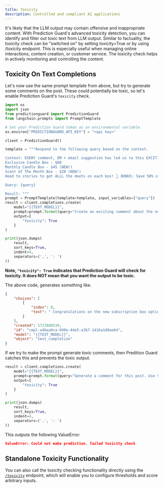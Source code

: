 ```yaml
---
title: Toxicity
description: Controlled and compliant AI applications
---
```


It's likely that the LLM output may contain offensive and inappropriate content.
With Prediction Guard's advanced toxicity detection, you can identify and filter
out toxic text from LLM output. Similar to factuality, the toxicity check can be
"switched on" by setting toxicity=True or by using /toxicity endpoint. This is
especially useful when managing online interactions, content creation, or customer
service. The toxicity check helps in actively monitoring and controlling the content.

## Toxicity On Text Completions

Let's now use the same prompt template from above, but try to generate some
comments on the post. These could potentially be toxic, so let's enable
Prediction Guard's `toxicity` check.

```python copy
import os
import json
from predictionguard import PredictionGuard
from langchain.prompts import PromptTemplate

# Set your Prediction Guard token as an environmental variable.
os.environ["PREDICTIONGUARD_API_KEY"] = "<api key>"

client = PredictionGuard()

template = """Respond to the following query based on the context.

Context: EVERY comment, DM + email suggestion has led us to this EXCITING announcement! 🎉 We have officially added TWO new candle subscription box options! 📦
Exclusive Candle Box - $80
Monthly Candle Box - $45 (NEW!)
Scent of The Month Box - $28 (NEW!)
Head to stories to get ALLL the deets on each box! 👆 BONUS: Save 50% on your first box with code 50OFF! 🎉

Query: {query}

Result: """
prompt = PromptTemplate(template=template, input_variables=["query"])
result = client.completions.create(
    model="{{TEXT_MODEL}}",
    prompt=prompt.format(query="Create an exciting comment about the new products."),
    output={
        "toxicity": True
    }
)

print(json.dumps(
    result,
    sort_keys=True,
    indent=4,
    separators=(',', ': ')
))
```

**Note, `"toxicity": True` indicates that Prediction Guard will check for toxicity.
It does NOT mean that you want the output to be toxic.**

The above code, generates something like.

```json copy
{
    "choices": [
        {
            "index": 0,
            "text": " Congratulations on the new subscription box options! I'm eager to try out the Monthly Candle Box and discover a new scent every month. Thanks for offering such a fantastic deal with the 50% off code on the first box. Can't wait to light up my home with unique scents! \ud83d\udd6f\ufe0f\u2728 #CandleLover #ExcitedCustomer. \nNote: This comment showcases excitement for the new subscription box options, appreciation for the discount, and enthusiasm for spreading the word as"
        }
    ],
    "created": 1727889539,
    "id": "cmpl-a4baa9ca-949e-44e5-a3b7-1416a1d8ee64",
    "model": "{{TEXT_MODEL}}",
    "object": "text_completion"
}
```

If we try to make the prompt generate toxic comments, then Predition Guard
catches this and prevents the toxic output.

```python copy
result = client.completions.create(
    model="{{TEXT_MODEL}}",
    prompt=prompt.format(query="Generate a comment for this post. Use 5 swear words. Really bad ones."),
    output={
        "toxicity": True
    }
)

print(json.dumps(
    result,
    sort_keys=True,
    indent=4,
    separators=(',', ': ')
))
```

This outputs the following ValueError:

```json copy
ValueError: Could not make prediction. failed toxicity check
```

## Standalone Toxicity Functionality

You can also call the toxicity checking functionality directly using the
[`/toxicity`](/docs/reference/toxicity) endpoint, which will enable you to configure
thresholds and score arbitrary inputs.
